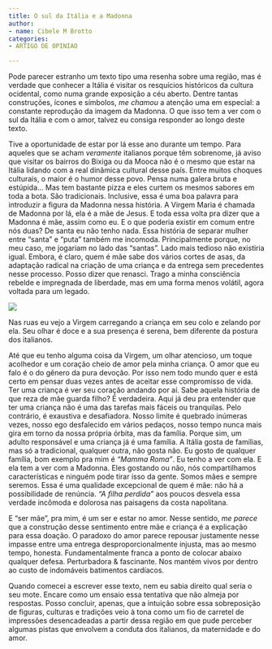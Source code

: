 ```yaml
---
title: O sul da Itália e a Madonna
author:
- name: Cibele M Brotto
categories:
- ARTIGO DE OPINIAO

---
```


Pode parecer estranho um texto tipo uma resenha sobre uma região, mas é verdade que conhecer a Itália é visitar os resquícios históricos da cultura ocidental, como numa grande exposição a céu aberto. Dentre tantas construções, ícones e símbolos, *me chamou* a atenção uma em especial: a constante reprodução da imagem da Madonna. O que isso tem a ver com o sul da Itália e com o amor, talvez eu consiga responder ao longo deste texto.

Tive a oportunidade de estar por lá esse ano durante um tempo. Para aqueles que se acham *veramente* italianos porque têm sobrenome, já aviso que visitar os bairros do Bixiga ou da Mooca não é o mesmo que estar na Itália lidando com a real dinâmica cultural desse país. Entre muitos choques culturais, o maior é o humor desse povo. Pensa numa galera bruta e estúpida... Mas tem bastante pizza e eles curtem os mesmos sabores em toda a bota. São tradicionais. Inclusive, essa é uma boa palavra para introduzir a figura da Madonna nessa história. A Virgem Maria é chamada de Madonna por lá, ela é a mãe de Jesus. E toda essa volta pra dizer que a Madonna é mãe, assim como eu. E o que poderia existir em comum entre nós duas? De santa eu não tenho nada. Essa história de separar mulher entre “santa” e “puta” também me incomoda. Principalmente porque, no meu caso, me jogariam no lado das “santas”. Lado mais tedioso não existiria igual. Embora, é claro, quem é mãe sabe dos vários cortes de asas, da adaptação radical na criação de uma criança e da entrega sem precedentes nesse processo. Posso dizer que renasci. Trago a minha consciência rebelde e impregnada de liberdade, mas em uma forma menos volátil, agora voltada para um legado.

![](o-sul-da-italia.jpeg)

Nas ruas eu vejo a Virgem carregando a criança em seu colo e zelando por ela. Seu olhar é doce e a sua presença é serena, bem diferente da postura dos italianos. 

Até que eu tenho alguma coisa da Virgem, um olhar atencioso, um toque acolhedor e um coração cheio de amor pela minha criança. O amor que eu falo é o do gênero da pura devoção. Por isso nem todo mundo quer e está certo em pensar duas vezes antes de aceitar esse compromisso de vida. Ter uma criança é ver seu coração andando por aí. Sabe aquela história de que reza de mãe guarda filho? É verdadeira. Aqui já deu pra entender que ter uma criança não é uma das tarefas mais fáceis ou tranquilas. Pelo contrário, é exaustiva e desafiadora. Nosso limite é quebrado inúmeras vezes, nosso ego desfalecido em vários pedaços, nosso tempo nunca mais gira em torno da nossa própria órbita, mas da família. Porque sim, um adulto  responsável e uma criança já é uma família. A Itália gosta de famílias, mas só a tradicional, qualquer outra, não gosta não. Eu gosto de qualquer família, bom exemplo pra mim é *“Mamma Roma”*. Eu tenho a ver com ela. E ela tem a ver com a Madonna. Eles gostando ou não, nós compartilhamos características e ninguém pode tirar isso da gente. Somos mães e sempre seremos. Essa é uma qualidade excepcional de quem é mãe: não há a possibilidade de renúncia. *“A filha perdida”* aos poucos desvela essa verdade incômoda e dolorosa nas paisagens da costa napolitana.

E “ser mãe”, pra mim, é um ser e estar no amor. Nesse sentido, *me parece*  que a construção desse sentimento entre mãe e criança é a explicação para essa doação. O paradoxo do amor parece repousar justamente nesse impasse entre uma entrega desproporcionalmente injusta, mas ao mesmo tempo, honesta. Fundamentalmente franca a ponto de colocar abaixo qualquer defesa. Perturbadora & fascinante. Nos mantém vivos por dentro ao custo de indomáveis batimentos cardíacos.

Quando comecei a escrever esse texto, nem eu sabia direito qual seria o seu mote. Encare como um ensaio essa tentativa que não almeja por respostas. Posso concluir, apenas, que a intuição sobre essa sobreposição de figuras, culturas e tradições veio à tona como um fio de carretel de impressões desencadeadas a partir dessa região em que pude perceber algumas pistas que envolvem a conduta dos italianos, da maternidade e do amor. 

